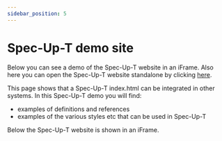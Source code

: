 ```yaml
---
sidebar_position: 5
---
```



# Spec-Up-T demo site

Below you can see a demo of the Spec-Up-T website in an iFrame. Also here you can open the Spec-Up-T website standalone by clicking [here](/spec-up-t-website/spec-up-t-demo/docs/index.html).

This page shows that a Spec-Up-T index.html can be integrated in other systems. In this Spec-Up-T demo you will find:
- examples of definitions and references
- examples of the various styles etc that can be used in Spec-Up-T

Below the Spec-Up-T website is shown in an iFrame.

<IframeComponent src="/spec-up-t-website/spec-up-t-demo/docs/index.html" width="100%" />
